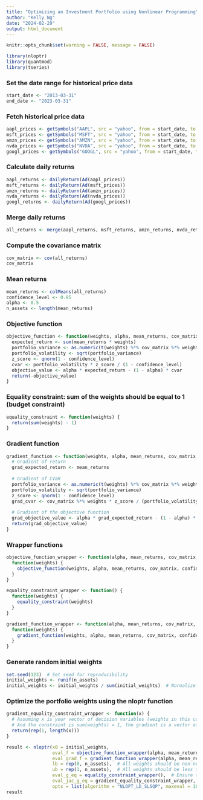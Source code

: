 ```yaml
---
title: "Optimizing an Investment Portfolio using Nonlinear Programming"
author: "Kelly Ng"
date: "2024-02-29"
output: html_document
---
```


```r
knitr::opts_chunk$set(warning = FALSE, message = FALSE)
```

```r
library(nloptr)
library(quantmod)
library(tseries)
```

### Set the date range for historical price data
```r
start_date <- "2013-03-31"
end_date <- "2023-03-31"
```

### Fetch historical price data
```r
aapl_prices <- getSymbols("AAPL", src = "yahoo", from = start_date, to = end_date, auto.assign = FALSE)
msft_prices <- getSymbols("MSFT", src = "yahoo", from = start_date, to = end_date, auto.assign = FALSE)
amzn_prices <- getSymbols("AMZN", src = "yahoo", from = start_date, to = end_date, auto.assign = FALSE)
nvda_prices <- getSymbols("NVDA", src = "yahoo", from = start_date, to = end_date, auto.assign = FALSE)
googl_prices <- getSymbols("GOOGL", src = "yahoo", from = start_date, to = end_date, auto.assign = FALSE)
```

### Calculate daily returns
```r
aapl_returns <- dailyReturn(Ad(aapl_prices))
msft_returns <- dailyReturn(Ad(msft_prices))
amzn_returns <- dailyReturn(Ad(amzn_prices))
nvda_returns <- dailyReturn(Ad(nvda_prices))
googl_returns <- dailyReturn(Ad(googl_prices))
```

### Merge daily returns
```r
all_returns <- merge(aapl_returns, msft_returns, amzn_returns, nvda_returns, googl_returns)
```

### Compute the covariance matrix
```r
cov_matrix <- cov(all_returns)
cov_matrix
```

### Mean returns 
```r
mean_returns <- colMeans(all_returns)
confidence_level <- 0.95
alpha <- 0.5
n_assets <- length(mean_returns)
```

### Objective function
```r
objective_function <- function(weights, alpha, mean_returns, cov_matrix, confidence_level) {
  expected_return <- sum(mean_returns * weights)
  portfolio_variance <- as.numeric(t(weights) %*% cov_matrix %*% weights)
  portfolio_volatility <- sqrt(portfolio_variance)
  z_score <- qnorm(1 - confidence_level)
  cvar <- portfolio_volatility * z_score / (1 - confidence_level)
  objective_value <- alpha * expected_return - (1 - alpha) * cvar
  return(-objective_value)
}
```

### Equality constraint: sum of the weights should be equal to 1 (budget constraint)
```r
equality_constraint <- function(weights) {
  return(sum(weights) - 1)
}
```

### Gradient function
```r
gradient_function <- function(weights, alpha, mean_returns, cov_matrix, confidence_level) {
  # Gradient of return
  grad_expected_return <- mean_returns
  
  # Gradient of CVaR
  portfolio_variance <- as.numeric(t(weights) %*% cov_matrix %*% weights)
  portfolio_volatility <- sqrt(portfolio_variance)
  z_score <- qnorm(1 - confidence_level)
  grad_cvar <- cov_matrix %*% weights * z_score / (portfolio_volatility)
  
  # Gradient of the objective function
  grad_objective_value <- alpha * grad_expected_return - (1 - alpha) * grad_cvar
  return(grad_objective_value)
}
```

### Wrapper functions
```r
objective_function_wrapper <- function(alpha, mean_returns, cov_matrix, confidence_level) {
  function(weights) {
    objective_function(weights, alpha, mean_returns, cov_matrix, confidence_level)
  }
}

equality_constraint_wrapper <- function() {
  function(weights) {
    equality_constraint(weights)
  }
}

gradient_function_wrapper <- function(alpha, mean_returns, cov_matrix, confidence_level) {
  function(weights) {
    gradient_function(weights, alpha, mean_returns, cov_matrix, confidence_level)
  }
}
```

### Generate random initial weights
```r
set.seed(123)  # Set seed for reproducibility
initial_weights <- runif(n_assets)
initial_weights <- initial_weights / sum(initial_weights)  # Normalize so the sum of weights is 1
```

### Optimize the portfolio weights using the nloptr function
```r
gradient_equality_constraint_wrapper <- function(x) {
  # Assuming x is your vector of decision variables (weights in this case)
  # And the constraint is sum(weights) = 1, the gradient is a vector of ones
  return(rep(1, length(x)))
}

result <- nloptr(x0 = initial_weights,
                 eval_f = objective_function_wrapper(alpha, mean_returns, cov_matrix, confidence_level),
                 eval_grad_f = gradient_function_wrapper(alpha, mean_returns, cov_matrix, confidence_level),
                 lb = rep(0, n_assets),  # All weights should be non-negative (no short-selling)
                 ub = rep(1, n_assets),  # All weights should be less than or equal to 1
                 eval_g_eq = equality_constraint_wrapper(),  # Ensure the sum of weights is equal to 1
                 eval_jac_g_eq = gradient_equality_constraint_wrapper,  # Gradient for equality constraint
                 opts = list(algorithm = "NLOPT_LD_SLSQP", maxeval = 1000, xtol_rel = 1e-6))
result
```

